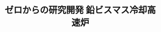 ﻿---
title: "ゼロからの研究開発 鉛ビスマス冷却高速炉"
category: "環境・社会理工学院"
vol: 81
interviewee: "高橋 実"
url: "https://search.star.titech.ac.jp/titech-ss/pursuer.act?event=outside&key_rid=1000161758&lang=jp"
tags: ["材料","制御","設計","原子","実験"]
pdf: "81-4-takahashi.pdf"
career: ""
pdfurl: "81-4-takahashi/81-4-takahashi.pdf"
preface: "高橋研究室では将来の原子力発電において利用が検討されている鉛ビスマス冷却高速炉について研究を行なっている。本稿では原子力発電の基本的な分類や発電方法を取り上げ、その中でも高橋研究室で行われている、鉛ビスマス冷却高速炉における設計・理論の提唱、炉材料の腐食実験や酸素濃度の制御について深く掘り下げていく。"
---

